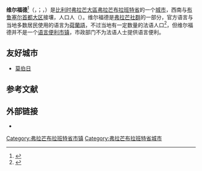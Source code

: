 {{noteTA|G1=比利时地名}}
{{Infobox Belgium municipality
|name             = 维尔福德
|native_name      = <small>{{native name|nl|Vilvoorde}}<br>{{native name|fr|Vilvorde}}</small>
|type             = {{BEL}}[[比利时城市列表|城市]]
|picture          = Town hall of Vilvoorde, cropped (DSC 2364).jpg
|picture-legend   = 市政厅
|map              = Vilvoorde Flemish-Brabant Belgium Map.svg
|map-legend       = 维尔福德在[[弗拉芒布拉班特省|弗拉芒布拉班特省]]的位置
|arms             = Vilvoorde wapen.svg
|flag             = VilvoordeVlag.svg
|arrondissement   = [[哈勒-维尔福德区|哈勒-维尔福德区]]
|nis              = 23088
|pyramid-date     = 01/01/2006
|0-19=25.84
|20-64=57.06
|65=17.10
|foreigners       = 10.42
|foreigners-date  = 01/07/2005
|mayor            = Hans Bonte ([[前进_(比利时)|Vooruit]])
|majority         = [[前进_(比利时)|Vooruit]], [[开放弗拉芒自由民主党|Open Vld]], [[基督教民主和弗拉芒|CD&V]], [[綠黨_(比利時)|Groen]]
|postal-codes     = 1800
|telephone-area   = 02 - 015
|web=[http://www.vilvoorde.be/ www.vilvoorde.be]
|coordinates = {{coord|50|56|N|04|25|E|region:BE|display=inline,title}}
}}
'''维尔福德'''<ref>{{Cite web|title=世界地名翻译大辞典|url=https://mall.cnki.net/reference/ref_search.aspx?bid=R200807101&inputText=Vilvoorde|access-date=2021-10-25|work=mall.cnki.net}}</ref>（{{lang-nl|Vilvoorde}}，{{IPA-nl|ˈvɪlvoːrdə|-|Nl-Vilvoorde.ogg}}；{{lang-fr|Vilvorde}}，{{IPA-fr|vilvɔʁd}}）是[[比利时|比利时]][[弗拉芒大區|弗拉芒大區]][[弗拉芒布拉班特省|弗拉芒布拉班特省]]的一个[[比利时城市列表|城市]]，西南与[[布鲁塞尔首都大区|布鲁塞尔首都大区]]接壤，人口{{wikidata|property|normal+|P1082}}人（{{wikidata|qualifier|P1082|P585}}）。维尔福德是[[弗拉芒社群|弗拉芒社群]]的一部分，官方语言与当地多数居民使用的语言为[[荷蘭語|荷蘭語]]，不过当地有一定数量的法语人口<ref>{{Cite web|title=Communes à facilités de la périphérie bruxelloise|url=http://www.axl.cefan.ulaval.ca/europe/belgiqueetatcarte44.htm|access-date=2021-10-25|work=www.axl.cefan.ulaval.ca}}</ref>，但维尔福德并不是一个[[语言便利市镇|语言便利市镇]]，市政部门不为法语人士提供语言便利。

==友好城市==
* {{FRA}} [[莫伯日|莫伯日]]

== 参考文献 ==
{{Reflist}}

==外部链接==
* {{Commons category-inline|Vilvoorde}}

{{弗拉芒布拉班特省市镇}}
{{Authority control}}
{{DEFAULTSORT:Vilvoorde}}
[[Category:弗拉芒布拉班特省市镇|Category:弗拉芒布拉班特省市镇]]
[[Category:弗拉芒布拉班特省城市|Category:弗拉芒布拉班特省城市]]
{{FlemishBrabant-geo-stub}}